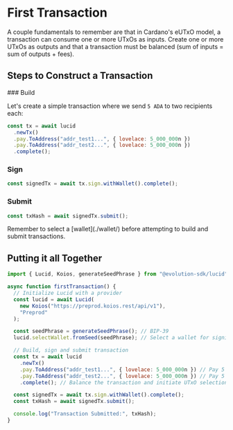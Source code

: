 
# First Transaction

A couple fundamentals to remember are that in Cardano's eUTxO model, a transaction can consume one or more UTxOs as inputs. Create one or more UTxOs as outputs and that a transaction must be balanced (sum of inputs = sum of outputs + fees).

## Steps to Construct a Transaction

<Steps>
### Build

Let's create a simple transaction where we send `5 ADA` to two recipients each:

```js showLineNumbers
const tx = await lucid
  .newTx()
  .pay.ToAddress("addr_test1...", { lovelace: 5_000_000n })
  .pay.ToAddress("addr_test2...", { lovelace: 5_000_000n })
  .complete();
```

### Sign

```js showLineNumbers
const signedTx = await tx.sign.withWallet().complete();
```

### Submit

```js showLineNumbers
const txHash = await signedTx.submit();
```

</Steps>

<Callout type="warning">
  Remember to select a [wallet](./wallet/) before attempting to build and submit
  transactions.
</Callout>

## Putting it all Together

```js showLineNumbers
import { Lucid, Koios, generateSeedPhrase } from "@evolution-sdk/lucid";

async function firstTransaction() {
  // Initialize Lucid with a provider
  const lucid = await Lucid(
    new Koios("https://preprod.koios.rest/api/v1"),
    "Preprod"
  );

  const seedPhrase = generateSeedPhrase(); // BIP-39
  lucid.selectWallet.fromSeed(seedPhrase); // Select a wallet for signing

  // Build, sign and submit transaction
  const tx = await lucid
    .newTx()
    .pay.ToAddress("addr_test1...", { lovelace: 5_000_000n }) // Pay 5 ADA to addr_test1...
    .pay.ToAddress("addr_test2...", { lovelace: 5_000_000n }) // Pay 5 ADA to addr_test2...
    .complete(); // Balance the transaction and initiate UTxO selection

  const signedTx = await tx.sign.withWallet().complete();
  const txHash = await signedTx.submit();

  console.log("Transaction Submitted:", txHash);
}
```
